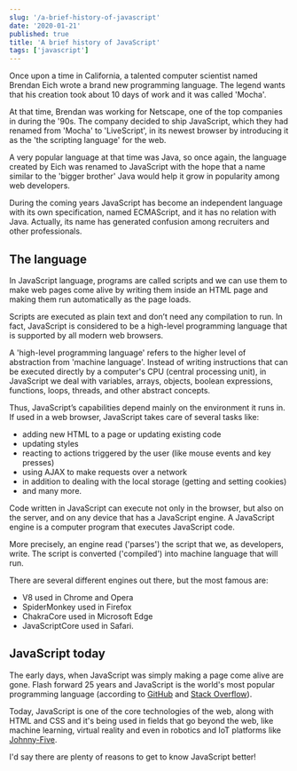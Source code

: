 ```yaml
---
slug: '/a-brief-history-of-javascript'
date: '2020-01-21'
published: true
title: 'A brief history of JavaScript'
tags: ['javascript']
---
```


Once upon a time in California, a talented computer scientist named Brendan Eich wrote a brand new programming language.
The legend wants that his creation took about 10 days of work and it was called 'Mocha'.

At that time, Brendan was working for Netscape, one of the top companies in during the '90s.
The company decided to ship JavaScript, which they had renamed from 'Mocha' to 'LiveScript', in its newest browser by introducing it as the 'the scripting language' for the web.

A very popular language at that time was Java, so once again, the language created by Eich was renamed to JavaScript with the hope that a name similar to the 'bigger brother' Java would help it grow in popularity among web developers.

During the coming years JavaScript has become an independent language with its own specification, named ECMAScript, and it has no relation with Java.
Actually, its name has generated confusion among recruiters and other professionals.

## The language

In JavaScript language, programs are called scripts and we can use them to make web pages come alive by writing them inside an HTML page and making them run automatically as the page loads.

Scripts are executed as plain text and don’t need any compilation to run.
In fact, JavaScript is considered to be a high-level programming language that is supported by all modern web browsers.

A 'high-level programming language' refers to the higher level of abstraction from 'machine language'.
Instead of writing instructions that can be executed directly by a computer's CPU (central processing unit), in JavaScript we deal with variables, arrays, objects, boolean expressions, functions, loops, threads, and other abstract concepts.

Thus, JavaScript’s capabilities depend mainly on the environment it runs in.
If used in a web browser, JavaScript takes care of several tasks like:

- adding new HTML to a page or updating existing code
- updating styles
- reacting to actions triggered by the user (like mouse events and key presses)
- using AJAX to make requests over a network
- in addition to dealing with the local storage (getting and setting cookies)
- and many more.

Code written in JavaScript can execute not only in the browser, but also on the server, and on any device that has a JavaScript engine.
A JavaScript engine is a computer program that executes JavaScript code.

More precisely, an engine read ('parses') the script that we, as developers, write.
The script is converted ('compiled') into machine language that will run.

There are several different engines out there, but the most famous are:

- V8 used in Chrome and Opera
- SpiderMonkey used in Firefox
- ChakraCore used in Microsoft Edge
- JavaScriptCore used in Safari.

## JavaScript today

The early days, when JavaScript was simply making a page come alive are gone.
Flash forward 25 years and JavaScript is the world's most popular programming language (according to <a href='https://octoverse.github.com' target='_blank'>GitHub</a> and <a href='https://insights.stackoverflow.com/survey/2019' target='_blank'>Stack Overflow</a>).

Today, JavaScript is one of the core technologies of the web, along with HTML and CSS and it's being used in fields that go beyond the web, like machine learning, virtual reality and even in robotics and IoT platforms like <a href='http://johnny-five.io' target='_blank'>Johnny-Five</a>.

I'd say there are plenty of reasons to get to know JavaScript better!
